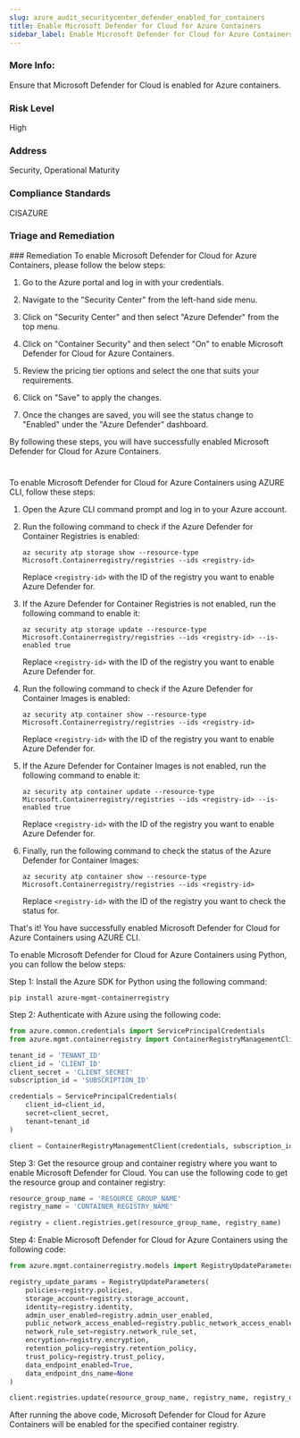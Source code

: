 ```yaml
---
slug: azure_audit_securitycenter_defender_enabled_for_containers
title: Enable Microsoft Defender for Cloud for Azure Containers
sidebar_label: Enable Microsoft Defender for Cloud for Azure Containers
---
```


### More Info:

Ensure that Microsoft Defender for Cloud is enabled for Azure containers.

### Risk Level

High

### Address

Security, Operational Maturity

### Compliance Standards

CISAZURE

### Triage and Remediation
<Tabs>
<Tab title='Remediation'>
### Remediation

<AccordionGroup>
<Accordion title='Using Console' defaultOpen='true'>
To enable Microsoft Defender for Cloud for Azure Containers, please follow the below steps:

1. Go to the Azure portal and log in with your credentials.

2. Navigate to the "Security Center" from the left-hand side menu.

3. Click on "Security Center" and then select "Azure Defender" from the top menu.

4. Click on "Container Security" and then select "On" to enable Microsoft Defender for Cloud for Azure Containers.

5. Review the pricing tier options and select the one that suits your requirements.

6. Click on "Save" to apply the changes.

7. Once the changes are saved, you will see the status change to "Enabled" under the "Azure Defender" dashboard.

By following these steps, you will have successfully enabled Microsoft Defender for Cloud for Azure Containers.

#
</Accordion>

<Accordion title='Using CLI'>
To enable Microsoft Defender for Cloud for Azure Containers using AZURE CLI, follow these steps:

1. Open the Azure CLI command prompt and log in to your Azure account.

2. Run the following command to check if the Azure Defender for Container Registries is enabled:

   ```
   az security atp storage show --resource-type Microsoft.Containerregistry/registries --ids <registry-id>
   ```

   Replace `<registry-id>` with the ID of the registry you want to enable Azure Defender for.

3. If the Azure Defender for Container Registries is not enabled, run the following command to enable it:

   ```
   az security atp storage update --resource-type Microsoft.Containerregistry/registries --ids <registry-id> --is-enabled true
   ```

   Replace `<registry-id>` with the ID of the registry you want to enable Azure Defender for.

4. Run the following command to check if the Azure Defender for Container Images is enabled:

   ```
   az security atp container show --resource-type Microsoft.Containerregistry/registries --ids <registry-id>
   ```

   Replace `<registry-id>` with the ID of the registry you want to enable Azure Defender for.

5. If the Azure Defender for Container Images is not enabled, run the following command to enable it:

   ```
   az security atp container update --resource-type Microsoft.Containerregistry/registries --ids <registry-id> --is-enabled true
   ```

   Replace `<registry-id>` with the ID of the registry you want to enable Azure Defender for.

6. Finally, run the following command to check the status of the Azure Defender for Container Images:

   ```
   az security atp container show --resource-type Microsoft.Containerregistry/registries --ids <registry-id>
   ```

   Replace `<registry-id>` with the ID of the registry you want to check the status for.

That's it! You have successfully enabled Microsoft Defender for Cloud for Azure Containers using AZURE CLI.
</Accordion>

<Accordion title='Using Python'>
To enable Microsoft Defender for Cloud for Azure Containers using Python, you can follow the below steps:

Step 1: Install the Azure SDK for Python using the following command:

```
pip install azure-mgmt-containerregistry
```

Step 2: Authenticate with Azure using the following code:

```python
from azure.common.credentials import ServicePrincipalCredentials
from azure.mgmt.containerregistry import ContainerRegistryManagementClient

tenant_id = 'TENANT_ID'
client_id = 'CLIENT_ID'
client_secret = 'CLIENT_SECRET'
subscription_id = 'SUBSCRIPTION_ID'

credentials = ServicePrincipalCredentials(
    client_id=client_id,
    secret=client_secret,
    tenant=tenant_id
)

client = ContainerRegistryManagementClient(credentials, subscription_id)
```

Step 3: Get the resource group and container registry where you want to enable Microsoft Defender for Cloud. You can use the following code to get the resource group and container registry:

```python
resource_group_name = 'RESOURCE_GROUP_NAME'
registry_name = 'CONTAINER_REGISTRY_NAME'

registry = client.registries.get(resource_group_name, registry_name)
```

Step 4: Enable Microsoft Defender for Cloud for Azure Containers using the following code:

```python
from azure.mgmt.containerregistry.models import RegistryUpdateParameters

registry_update_params = RegistryUpdateParameters(
    policies=registry.policies,
    storage_account=registry.storage_account,
    identity=registry.identity,
    admin_user_enabled=registry.admin_user_enabled,
    public_network_access_enabled=registry.public_network_access_enabled,
    network_rule_set=registry.network_rule_set,
    encryption=registry.encryption,
    retention_policy=registry.retention_policy,
    trust_policy=registry.trust_policy,
    data_endpoint_enabled=True,
    data_endpoint_dns_name=None
)

client.registries.update(resource_group_name, registry_name, registry_update_params)
```

After running the above code, Microsoft Defender for Cloud for Azure Containers will be enabled for the specified container registry.
</Accordion>

</AccordionGroup>
</Tab>
</Tabs>

